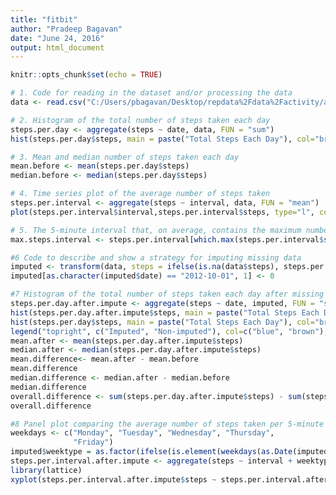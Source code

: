 ---
title: "fitbit"
author: "Pradeep Bagavan"
date: "June 24, 2016"
output: html_document
---

```{r setup, include=FALSE}
knitr::opts_chunk$set(echo = TRUE)
```

```{r}
# 1. Code for reading in the dataset and/or processing the data
data <- read.csv("C:/Users/pbagavan/Desktop/repdata%2Fdata%2Factivity/activity.csv")

# 2. Histogram of the total number of steps taken each day
steps.per.day <- aggregate(steps ~ date, data, FUN = "sum")
hist(steps.per.day$steps, main = paste("Total Steps Each Day"), col="brown", xlab="Number of Steps")

# 3. Mean and median number of steps taken each day
mean.before <- mean(steps.per.day$steps)
median.before <- median(steps.per.day$steps)

# 4. Time series plot of the average number of steps taken
steps.per.interval <- aggregate(steps ~ interval, data, FUN = "mean")
plot(steps.per.interval$interval,steps.per.interval$steps, type="l", col="orange", xlab="Interval", ylab="Number of Steps",main="Average Number of Steps per Day by Interval")

# 5. The 5-minute interval that, on average, contains the maximum number of steps
max.steps.interval <- steps.per.interval[which.max(steps.per.interval$steps),1]

#6 Code to describe and show a strategy for imputing missing data
imputed <- transform(data, steps = ifelse(is.na(data$steps), steps.per.interval$steps[match(data$interval, steps.per.interval$interval)], data$steps))
imputed[as.character(imputed$date) == "2012-10-01", 1] <- 0

#7 Histogram of the total number of steps taken each day after missing values are imputed
steps.per.day.after.impute <- aggregate(steps ~ date, imputed, FUN = "sum")
hist(steps.per.day.after.impute$steps, main = paste("Total Steps Each Day"), col="blue", xlab="Number of Steps")
hist(steps.per.day$steps, main = paste("Total Steps Each Day"), col="brown", xlab="Number of Steps", add=T)
legend("topright", c("Imputed", "Non-imputed"), col=c("blue", "brown"), lwd=10)
mean.after <- mean(steps.per.day.after.impute$steps)
median.after <- median(steps.per.day.after.impute$steps)
mean.difference<- mean.after - mean.before
mean.difference
median.difference <- median.after - median.before
median.difference
overall.difference <- sum(steps.per.day.after.impute$steps) - sum(steps.per.day$steps)
overall.difference

#8 Panel plot comparing the average number of steps taken per 5-minute interval across weekdays and weekends
weekdays <- c("Monday", "Tuesday", "Wednesday", "Thursday", 
              "Friday")
imputed$weektype = as.factor(ifelse(is.element(weekdays(as.Date(imputed$date)),weekdays), "Weekday", "Weekend"))
steps.per.interval.after.impute <- aggregate(steps ~ interval + weektype, imputed, FUN="mean")
library(lattice)
xyplot(steps.per.interval.after.impute$steps ~ steps.per.interval.after.impute$interval|steps.per.interval.after.impute$weektype, main="Average Steps per Day by Interval",xlab="Interval", ylab="Steps",layout=c(1,2), type="l")
```

